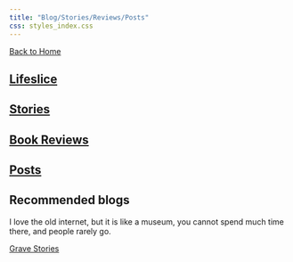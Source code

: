 ```yaml
---
title: "Blog/Stories/Reviews/Posts"
css: styles_index.css
---
```


[Back to Home](/index.qmd)

::: {.grid}

::: {.g-col-6 .grid-cell #blog-cell}

## [Lifeslice](lifeslices.qmd)

:::

::: {.g-col-6 .grid-cell}

## [Stories](stories.qmd)

:::

::: {.g-col-6 .grid-cell #bookr-cell}

## [Book Reviews](bookreviews.qmd)

:::

:::{.g-col-6 .grid-cell}

## [Posts](other.qmd)

:::

:::

## Recommended blogs

I love the old internet, but it is like a museum, you cannot spend much time there, and people rarely go.

[Grave Stories](https://grave-stories.com/)